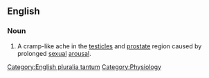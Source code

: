 ==English==

===Noun===
{{wikipedia}}
{{en-noun|[[plurale tantum|always plural]]|sg=[[blue]] [[balls]]}}

# {{slang}} A cramp-like ache in the [[testicle]]s and [[prostate]] region caused by prolonged [[sexual]] [[arousal]].

[[Category:English pluralia tantum]]
[[Category:Physiology]]